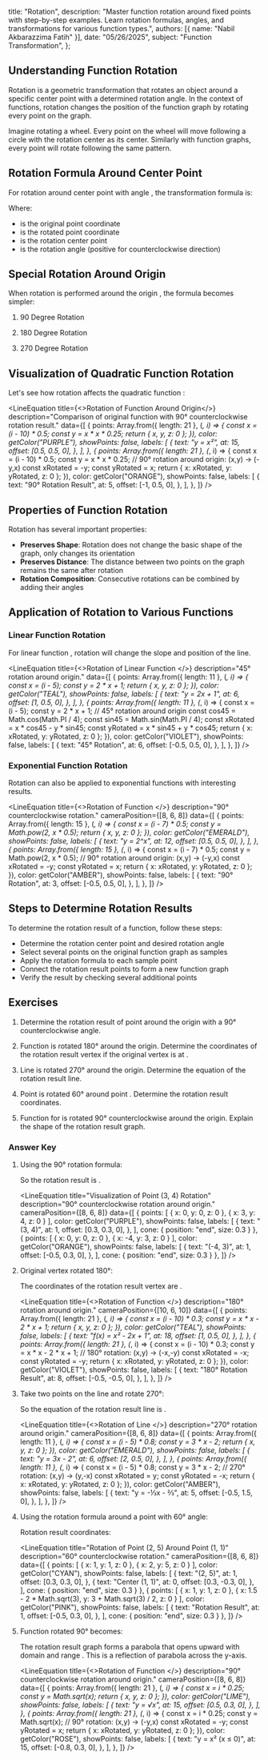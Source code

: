   title: "Rotation",
  description: "Master function rotation around fixed points with step-by-step examples. Learn rotation formulas, angles, and transformations for various function types.",
  authors: [{ name: "Nabil Akbarazzima Fatih" }],
  date: "05/26/2025",
  subject: "Function Transformation",
};


## Understanding Function Rotation

Rotation is a geometric transformation that rotates an object around a specific center point with a determined rotation angle. In the context of functions, rotation changes the position of the function graph by rotating every point on the graph.

Imagine rotating a wheel. Every point on the wheel will move following a circle with the rotation center as its center. Similarly with function graphs, every point will rotate following the same pattern.

## Rotation Formula Around Center Point

For rotation around center point <InlineMath math="(a, b)" /> with angle <InlineMath math="\theta" />, the transformation formula is:

<div className="flex flex-col gap-4">
<BlockMath math="x' = (x - a) \cos \theta - (y - b) \sin \theta + a" />
<BlockMath math="y' = (x - a) \sin \theta + (y - b) \cos \theta + b" />
</div>

Where:
- <InlineMath math="(x, y)" /> is the original point coordinate
- <InlineMath math="(x', y')" /> is the rotated point coordinate
- <InlineMath math="(a, b)" /> is the rotation center point
- <InlineMath math="\theta" /> is the rotation angle (positive for counterclockwise direction)

## Special Rotation Around Origin

When rotation is performed around the origin <InlineMath math="(0, 0)" />, the formula becomes simpler:

1. 90 Degree Rotation

    <BlockMath math="(x, y) \rightarrow (-y, x)" />

2. 180 Degree Rotation

    <BlockMath math="(x, y) \rightarrow (-x, -y)" />

3. 270 Degree Rotation

    <BlockMath math="(x, y) \rightarrow (y, -x)" />

## Visualization of Quadratic Function Rotation

Let's see how rotation affects the quadratic function <InlineMath math="y = x^2" />:

<LineEquation
  title={<>Rotation of Function <InlineMath math="y = x^2" /> Around Origin</>}
  description="Comparison of original function with 90° counterclockwise rotation result."
  data={[
    {
      points: Array.from({ length: 21 }, (_, i) => {
        const x = (i - 10) * 0.5;
        const y = x * x * 0.25;
        return { x, y, z: 0 };
      }),
      color: getColor("PURPLE"),
      showPoints: false,
      labels: [
        {
          text: "y = x²",
          at: 15,
          offset: [0.5, 0.5, 0],
        },
      ],
    },
    {
      points: Array.from({ length: 21 }, (_, i) => {
        const x = (i - 10) * 0.5;
        const y = x * x * 0.25;
        // 90° rotation around origin: (x,y) → (-y,x)
        const xRotated = -y;
        const yRotated = x;
        return { x: xRotated, y: yRotated, z: 0 };
      }),
      color: getColor("ORANGE"),
      showPoints: false,
      labels: [
        {
          text: "90° Rotation Result",
          at: 5,
          offset: [-1, 0.5, 0],
        },
      ],
    },
  ]}
/>

## Properties of Function Rotation

Rotation has several important properties:

- **Preserves Shape**: Rotation does not change the basic shape of the graph, only changes its orientation
- **Preserves Distance**: The distance between two points on the graph remains the same after rotation
- **Rotation Composition**: Consecutive rotations can be combined by adding their angles

## Application of Rotation to Various Functions

### Linear Function Rotation

For linear function <InlineMath math="y = mx + c" />, rotation will change the slope and position of the line.

<LineEquation
  title={<>Rotation of Linear Function <InlineMath math="y = 2x + 1" /></>}
  description="45° rotation around origin."
  data={[
    {
      points: Array.from({ length: 11 }, (_, i) => {
        const x = (i - 5);
        const y = 2 * x + 1;
        return { x, y, z: 0 };
      }),
      color: getColor("TEAL"),
      showPoints: false,
      labels: [
        {
          text: "y = 2x + 1",
          at: 6,
          offset: [1, 0.5, 0],
        },
      ],
    },
    {
      points: Array.from({ length: 11 }, (_, i) => {
        const x = (i - 5);
        const y = 2 * x + 1;
        // 45° rotation around origin
        const cos45 = Math.cos(Math.PI / 4);
        const sin45 = Math.sin(Math.PI / 4);
        const xRotated = x * cos45 - y * sin45;
        const yRotated = x * sin45 + y * cos45;
        return { x: xRotated, y: yRotated, z: 0 };
      }),
      color: getColor("VIOLET"),
      showPoints: false,
      labels: [
        {
          text: "45° Rotation",
          at: 6,
          offset: [-0.5, 0.5, 0],
        },
      ],
    },
  ]}
/>

### Exponential Function Rotation

Rotation can also be applied to exponential functions with interesting results.

<LineEquation
  title={<>Rotation of Function <InlineMath math="y = 2^x" /></>}
  description="90° counterclockwise rotation."
  cameraPosition={[8, 6, 8]}
  data={[
    {
      points: Array.from({ length: 15 }, (_, i) => {
        const x = (i - 7) * 0.5;
        const y = Math.pow(2, x * 0.5);
        return { x, y, z: 0 };
      }),
      color: getColor("EMERALD"),
      showPoints: false,
      labels: [
        {
          text: "y = 2^x",
          at: 12,
          offset: [0.5, 0.5, 0],
        },
      ],
    },
    {
      points: Array.from({ length: 15 }, (_, i) => {
        const x = (i - 7) * 0.5;
        const y = Math.pow(2, x * 0.5);
        // 90° rotation around origin: (x,y) → (-y,x)
        const xRotated = -y;
        const yRotated = x;
        return { x: xRotated, y: yRotated, z: 0 };
      }),
      color: getColor("AMBER"),
      showPoints: false,
      labels: [
        {
          text: "90° Rotation",
          at: 3,
          offset: [-0.5, 0.5, 0],
        },
      ],
    },
  ]}
/>

## Steps to Determine Rotation Results

To determine the rotation result of a function, follow these steps:

- Determine the rotation center point and desired rotation angle
- Select several points on the original function graph as samples
- Apply the rotation formula to each sample point
- Connect the rotation result points to form a new function graph
- Verify the result by checking several additional points

## Exercises

1. Determine the rotation result of point <InlineMath math="(3, 4)" /> around the origin with a 90° counterclockwise angle.

2. Function <InlineMath math="f(x) = x^2 - 2x + 1" /> is rotated 180° around the origin. Determine the coordinates of the rotation result vertex if the original vertex is at <InlineMath math="(1, 0)" />.

3. Line <InlineMath math="y = 3x - 2" /> is rotated 270° around the origin. Determine the equation of the rotation result line.

4. Point <InlineMath math="(2, 5)" /> is rotated 60° around point <InlineMath math="(1, 1)" />. Determine the rotation result coordinates.

5. Function <InlineMath math="y = \sqrt{x}" /> for <InlineMath math="x \geq 0" /> is rotated 90° counterclockwise around the origin. Explain the shape of the rotation result graph.

### Answer Key

1. Using the 90° rotation formula:
   
   <div className="flex flex-col gap-4">
   <BlockMath math="(x, y) \rightarrow (-y, x)" />
   <BlockMath math="(3, 4) \rightarrow (-4, 3)" />
   </div>
   
   So the rotation result is <InlineMath math="(-4, 3)" />.

   <LineEquation
     title="Visualization of Point (3, 4) Rotation"
     description="90° counterclockwise rotation around origin."
     cameraPosition={[8, 6, 8]}
     data={[
       {
         points: [
           { x: 0, y: 0, z: 0 },
           { x: 3, y: 4, z: 0 }
         ],
         color: getColor("PURPLE"),
         showPoints: false,
         labels: [
           {
             text: "(3, 4)",
             at: 1,
             offset: [0.3, 0.3, 0],
           },
         ],
         cone: { position: "end", size: 0.3 }
       },
       {
         points: [
           { x: 0, y: 0, z: 0 },
           { x: -4, y: 3, z: 0 }
         ],
         color: getColor("ORANGE"),
         showPoints: false,
         labels: [
           {
             text: "(-4, 3)",
             at: 1,
             offset: [-0.5, 0.3, 0],
           },
         ],
         cone: { position: "end", size: 0.3 }
       },
     ]}
   />

2. Original vertex rotated 180°:
   
   <div className="flex flex-col gap-4">
   <BlockMath math="(x, y) \rightarrow (-x, -y)" />
   <BlockMath math="(1, 0) \rightarrow (-1, 0)" />
   </div>
   
   The coordinates of the rotation result vertex are <InlineMath math="(-1, 0)" />.

   <LineEquation
     title={<>Rotation of Function <InlineMath math="f(x) = x^2 - 2x + 1" /></>}
     description="180° rotation around origin."
     cameraPosition={[10, 6, 10]}
     data={[
       {
         points: Array.from({ length: 21 }, (_, i) => {
           const x = (i - 10) * 0.3;
           const y = x * x - 2 * x + 1;
           return { x, y, z: 0 };
         }),
         color: getColor("TEAL"),
         showPoints: false,
         labels: [
           {
             text: "f(x) = x² - 2x + 1",
             at: 18,
             offset: [1, 0.5, 0],
           },
         ],
       },
       {
         points: Array.from({ length: 21 }, (_, i) => {
           const x = (i - 10) * 0.3;
           const y = x * x - 2 * x + 1;
           // 180° rotation: (x,y) → (-x,-y)
           const xRotated = -x;
           const yRotated = -y;
           return { x: xRotated, y: yRotated, z: 0 };
         }),
         color: getColor("VIOLET"),
         showPoints: false,
         labels: [
           {
             text: "180° Rotation Result",
             at: 8,
             offset: [-0.5, -0.5, 0],
           },
         ],
       },
     ]}
   />

3. Take two points on the line and rotate 270°:
   
   <div className="flex flex-col gap-4">
   <BlockMath math="(x, y) \rightarrow (y, -x)" />
   <BlockMath math="(0, -2) \rightarrow (-2, 0)" />
   <BlockMath math="(1, 1) \rightarrow (1, -1)" />
   <BlockMath math="m = \frac{-1 - 0}{1 - (-2)} = \frac{-1}{3}" />
   <BlockMath math="y = -\frac{1}{3}x - \frac{2}{3}" />
   </div>

   So the equation of the rotation result line is <InlineMath math="y = -\frac{1}{3}x - \frac{2}{3}" />.

   <LineEquation
     title={<>Rotation of Line <InlineMath math="y = 3x - 2" /></>}
     description="270° rotation around origin."
     cameraPosition={[8, 6, 8]}
     data={[
       {
         points: Array.from({ length: 11 }, (_, i) => {
           const x = (i - 5) * 0.8;
           const y = 3 * x - 2;
           return { x, y, z: 0 };
         }),
         color: getColor("EMERALD"),
         showPoints: false,
         labels: [
           {
             text: "y = 3x - 2",
             at: 6,
             offset: [2, 0.5, 0],
           },
         ],
       },
       {
         points: Array.from({ length: 11 }, (_, i) => {
           const x = (i - 5) * 0.8;
           const y = 3 * x - 2;
           // 270° rotation: (x,y) → (y,-x)
           const xRotated = y;
           const yRotated = -x;
           return { x: xRotated, y: yRotated, z: 0 };
         }),
         color: getColor("AMBER"),
         showPoints: false,
         labels: [
           {
             text: "y = -⅓x - ⅔",
             at: 5,
             offset: [-0.5, 1.5, 0],
           },
         ],
       },
     ]}
   />

4. Using the rotation formula around a point with 60° angle:
   
   <div className="flex flex-col gap-4">
   <BlockMath math="x' = (x-a) \cos \theta - (y-b) \sin \theta + a" />
   <BlockMath math="y' = (x-a) \sin \theta + (y-b) \cos \theta + b" />
   <BlockMath math="x' = (2-1) \cdot \frac{1}{2} - (5-1) \cdot \frac{\sqrt{3}}{2} + 1" />
   <BlockMath math="x' = \frac{3}{2} - 2\sqrt{3}" />
   <BlockMath math="y' = (2-1) \cdot \frac{\sqrt{3}}{2} + (5-1) \cdot \frac{1}{2} + 1" />
   <BlockMath math="y' = 3 + \frac{\sqrt{3}}{2}" />
   </div>
   
   Rotation result coordinates: <InlineMath math="(\frac{3}{2} - 2\sqrt{3}, 3 + \frac{\sqrt{3}}{2})" />

   <LineEquation
     title="Rotation of Point (2, 5) Around Point (1, 1)"
     description="60° counterclockwise rotation."
     cameraPosition={[8, 6, 8]}
     data={[
       {
         points: [
           { x: 1, y: 1, z: 0 },
           { x: 2, y: 5, z: 0 }
         ],
         color: getColor("CYAN"),
         showPoints: false,
         labels: [
           {
             text: "(2, 5)",
             at: 1,
             offset: [0.3, 0.3, 0],
           },
           {
             text: "Center (1, 1)",
             at: 0,
             offset: [0.3, -0.3, 0],
           },
         ],
         cone: { position: "end", size: 0.3 }
       },
       {
         points: [
           { x: 1, y: 1, z: 0 },
           { x: 1.5 - 2 * Math.sqrt(3), y: 3 + Math.sqrt(3) / 2, z: 0 }
         ],
         color: getColor("PINK"),
         showPoints: false,
         labels: [
           {
             text: "Rotation Result",
             at: 1,
             offset: [-0.5, 0.3, 0],
           },
         ],
         cone: { position: "end", size: 0.3 }
       },
     ]}
   />

5. Function <InlineMath math="y = \sqrt{x}" /> rotated 90° becomes:
   
   <div className="flex flex-col gap-4">
   <BlockMath math="x = -\sqrt{y}" />
   <BlockMath math="y = x^2 \text{ for } x \leq 0" />
   </div>
   
   The rotation result graph forms a parabola that opens upward with domain <InlineMath math="x \leq 0" /> and range <InlineMath math="y \geq 0" />. This is a reflection of parabola <InlineMath math="y = x^2" /> across the y-axis.

   <LineEquation
     title={<>Rotation of Function <InlineMath math="y = \sqrt{x}" /></>}
     description="90° counterclockwise rotation around origin."
     cameraPosition={[8, 6, 8]}
     data={[
       {
         points: Array.from({ length: 21 }, (_, i) => {
           const x = i * 0.25;
           const y = Math.sqrt(x);
           return { x, y, z: 0 };
         }),
         color: getColor("LIME"),
         showPoints: false,
         labels: [
           {
             text: "y = √x",
             at: 15,
             offset: [0.5, 0.3, 0],
           },
         ],
       },
       {
         points: Array.from({ length: 21 }, (_, i) => {
           const x = i * 0.25;
           const y = Math.sqrt(x);
           // 90° rotation: (x,y) → (-y,x)
           const xRotated = -y;
           const yRotated = x;
           return { x: xRotated, y: yRotated, z: 0 };
         }),
         color: getColor("ROSE"),
         showPoints: false,
         labels: [
           {
             text: "y = x² (x ≤ 0)",
             at: 15,
             offset: [-0.8, 0.3, 0],
           },
         ],
       },
     ]}
   />